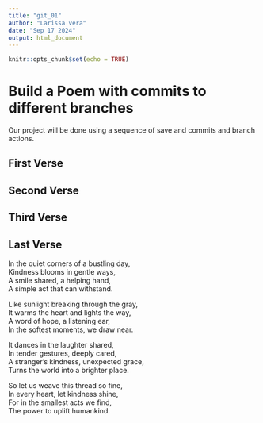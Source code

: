```yaml
---
title: "git_01"
author: "Larissa vera"
date: "Sep 17 2024"
output: html_document
---
```


```r
knitr::opts_chunk$set(echo = TRUE)
```
# Build a Poem with commits to different branches
Our project will be done using a sequence of save and commits and branch actions.
<!-- Do not modify or change any text in "!--" bracketed areas such as this --- these are instructions to
you, if you change any of this the git program will notice it and compromise your git merging strategy !-->

## First Verse 
<!--Put the first five lines of a poem by Lewis Carrol in this section!-->

## Second Verse
<!--Put the first five lines of a poem by Robert Frost here!-->

## Third Verse
<!--Put the first two verses of The Walrus and the Carpenter here!-->

## Last Verse
<!--Put a short poem you created using chatGPT of 20 to 30 lines,here!-->

In the quiet corners of a bustling day,    
Kindness blooms in gentle ways,   
A smile shared, a helping hand,   
A simple act that can withstand.   

Like sunlight breaking through the gray,   
It warms the heart and lights the way,   
A word of hope, a listening ear,   
In the softest moments, we draw near.   

It dances in the laughter shared,   
In tender gestures, deeply cared,   
A stranger’s kindness, unexpected grace,   
Turns the world into a brighter place.   

So let us weave this thread so fine,   
In every heart, let kindness shine,   
For in the smallest acts we find,   
The power to uplift humankind.   


